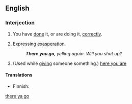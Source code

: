 <!--subst: of [[Template:sync]]-->
<!--If you edit this entry, please also edit [[there ya go]] to ensure these two entries remain synchronized.-->[[Category:Synchronized entries|there ya go]]
{{also|there ya go}}
==English==

===Interjection===
{{en-intj|pos=[[there]] [[you]] [[go]]}}

# {{informal|idiom}} You have [[do]]ne it, or are doing it, [[correctly]].
# {{informal|idiom}} Expressing [[exasperation]].
#: '''''There you go''', yelling again. Will you shut up?''
# {{informal|idiom}} (Used while [[give|giving]] someone something.) [[here you are]]

====Translations====
{{trans-top|you have done it, or are doing it, correctly}}
{{trans-mid}}
{{trans-bottom}}

{{trans-top|expressing exasperation}}
{{trans-mid}}
{{trans-bottom}}

{{trans-top|used while giving someone something}}
* Finnish: {{t+|fi|ole hyvä}}
{{trans-mid}}
{{trans-bottom}}